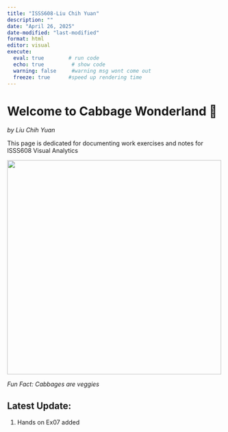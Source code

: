 ```yaml
---
title: "ISSS608-Liu Chih Yuan"
description: ""
date: "April 26, 2025"
date-modified: "last-modified"
format: html
editor: visual
execute: 
  eval: true        # run code 
  echo: true         # show code 
  warning: false     #warning msg wont come out
  freeze: true      #speed up rendering time
---
```


# **Welcome to Cabbage Wonderland** 🥬

*by Liu Chih Yuan*

This page is dedicated for documenting work exercises and notes for ISSS608 Visual Analytics

<img src="images/cabbageGPT.png" width="500"/>

*Fun Fact: Cabbages are veggies*

## Latest Update:

1.  Hands on Ex07 added
